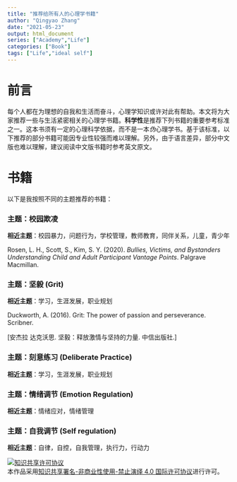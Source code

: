 ```yaml
---
title: "推荐给所有人的心理学书籍"
author: "Qingyao Zhang"
date: "2021-05-23"
output: html_document
series: ["Academy","Life"]
categories: ["Book"]
tags: ["Life","ideal self"]
---
```


# 前言

每个人都在为理想的自我和生活而奋斗，心理学知识或许对此有帮助。本文将为大家推荐一些与生活紧密相关的心理学书籍。**科学性**是推荐下列书籍的重要参考标准之一。这本书须有一定的心理科学依据，而不是一本*伪*心理学书。基于该标准，以下推荐的部分书籍可能因专业性较强而难以理解。另外，由于语言差异，部分中文版也难以理解，建议阅读中文版书籍时参考英文原文。

# 书籍

以下是我按照不同的主题推荐的书籍：

### 主题：校园欺凌

**相近主题**：校园暴力，问题行为，学校管理，教师教育，同伴关系，儿童，青少年

Rosen, L. H., Scott, S., Kim, S. Y. (2020). *Bullies, Victims, and Bystanders Understanding Child and Adult Participant Vantage Points*. Palgrave Macmillan. 

### 主题：坚毅 (Grit)

**相近主题**：学习，生涯发展，职业规划

Duckworth, A. (2016). Grit: The power of passion and perseverance. Scribner.

[安杰拉 达克沃思. 坚毅：释放激情与坚持的力量. 中信出版社.]

### 主题：刻意练习 (Deliberate Practice)

**相近主题**：学习，生涯发展，职业规划


### 主题：情绪调节 (Emotion Regulation)

**相近主题**：情绪应对，情绪管理


### 主题：自我调节 (Self regulation)

**相近主题**：自律，自控，自我管理，执行力，行动力

<a rel="license" href="http://creativecommons.org/licenses/by-nc-nd/4.0/"><img alt="知识共享许可协议" style="border-width:0" src="https://i.creativecommons.org/l/by-nc-nd/4.0/80x15.png" /></a><br />本作品采用<a rel="license" href="http://creativecommons.org/licenses/by-nc-nd/4.0/">知识共享署名-非商业性使用-禁止演绎 4.0 国际许可协议</a>进行许可。

